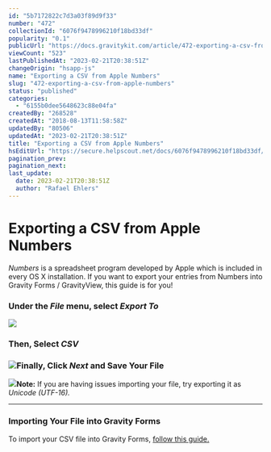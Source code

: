 ```yaml
---
id: "5b7172822c7d3a03f89d9f33"
number: "472"
collectionId: "6076f9478996210f18bd33df"
popularity: "0.1"
publicUrl: "https://docs.gravitykit.com/article/472-exporting-a-csv-from-apple-numbers"
viewCount: "523"
lastPublishedAt: "2023-02-21T20:38:51Z"
changeOrigin: "hsapp-js"
name: "Exporting a CSV from Apple Numbers"
slug: "472-exporting-a-csv-from-apple-numbers"
status: "published"
categories: 
  - "6155b0dee5648623c88e04fa"
createdBy: "268528"
createdAt: "2018-08-13T11:58:58Z"
updatedBy: "80506"
updatedAt: "2023-02-21T20:38:51Z"
title: "Exporting a CSV from Apple Numbers"
hsEditUrl: "https://secure.helpscout.net/docs/6076f9478996210f18bd33df/article/5b7172822c7d3a03f89d9f33"
pagination_prev: 
pagination_next: 
last_update:
  date: 2023-02-21T20:38:51Z
  author: "Rafael Ehlers"
---
```


# Exporting a CSV from Apple Numbers

*Numbers* is a spreadsheet program developed by Apple which is included in every OS X installation. If you want to export your entries from Numbers into Gravity Forms / GravityView, this guide is for you!

### Under the *File* menu, select *Export To*

![](https://s3.amazonaws.com/helpscout.net/docs/assets/54c58489e4b051242988532c/images/5b7174d60428631d7a89e865/file-nCee9GipmS.png)

### Then, Select *CSV*

### ![](https://s3.amazonaws.com/helpscout.net/docs/assets/54c58489e4b051242988532c/images/5b7177c10428631d7a89e87d/file-ygnsk1DZVb.png)Finally, Click *Next* and Save Your File

**![](https://s3.amazonaws.com/helpscout.net/docs/assets/54c58489e4b051242988532c/images/5b7175672c7d3a03f89d9f45/file-x7QIEeAE9h.png)Note:** If you are having issues importing your file, try exporting it as *Unicode (UTF-16).*

---

### Importing Your File into Gravity Forms

To import your CSV file into Gravity Forms, [follow this guide.](https://docs.gravitykit.com/article/256-gravity-forms-import-entries)
